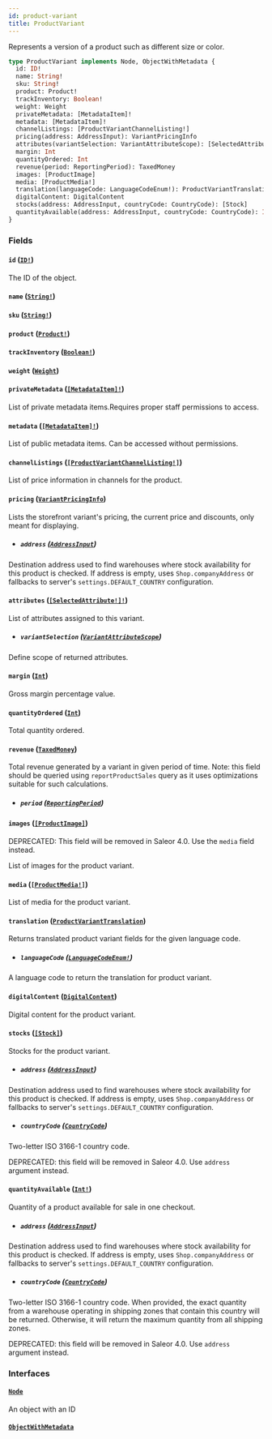 ```yaml
---
id: product-variant
title: ProductVariant
---
```


Represents a version of a product such as different size or color.

```graphql
type ProductVariant implements Node, ObjectWithMetadata {
  id: ID!
  name: String!
  sku: String!
  product: Product!
  trackInventory: Boolean!
  weight: Weight
  privateMetadata: [MetadataItem]!
  metadata: [MetadataItem]!
  channelListings: [ProductVariantChannelListing!]
  pricing(address: AddressInput): VariantPricingInfo
  attributes(variantSelection: VariantAttributeScope): [SelectedAttribute!]!
  margin: Int
  quantityOrdered: Int
  revenue(period: ReportingPeriod): TaxedMoney
  images: [ProductImage]
  media: [ProductMedia!]
  translation(languageCode: LanguageCodeEnum!): ProductVariantTranslation
  digitalContent: DigitalContent
  stocks(address: AddressInput, countryCode: CountryCode): [Stock]
  quantityAvailable(address: AddressInput, countryCode: CountryCode): Int!
}
```

### Fields

#### `id` ([`ID!`](/developer/api-reference/scalars/id))

The ID of the object.

#### `name` ([`String!`](/developer/api-reference/scalars/string))

#### `sku` ([`String!`](/developer/api-reference/scalars/string))

#### `product` ([`Product!`](/developer/api-reference/objects/product))

#### `trackInventory` ([`Boolean!`](/developer/api-reference/scalars/boolean))

#### `weight` ([`Weight`](/developer/api-reference/objects/weight))

#### `privateMetadata` ([`[MetadataItem]!`](/developer/api-reference/objects/metadata-item))

List of private metadata items.Requires proper staff permissions to access.

#### `metadata` ([`[MetadataItem]!`](/developer/api-reference/objects/metadata-item))

List of public metadata items. Can be accessed without permissions.

#### `channelListings` ([`[ProductVariantChannelListing!]`](/developer/api-reference/objects/product-variant-channel-listing))

List of price information in channels for the product.

#### `pricing` ([`VariantPricingInfo`](/developer/api-reference/objects/variant-pricing-info))

Lists the storefront variant's pricing, the current price and discounts, only meant for displaying.

- ##### `address` ([`AddressInput`](/developer/api-reference/inputs/address-input))

Destination address used to find warehouses where stock availability for this product is checked. If address is empty, uses `Shop.companyAddress` or fallbacks to server's `settings.DEFAULT_COUNTRY` configuration.

#### `attributes` ([`[SelectedAttribute!]!`](/developer/api-reference/objects/selected-attribute))

List of attributes assigned to this variant.

- ##### `variantSelection` ([`VariantAttributeScope`](/developer/api-reference/enums/variant-attribute-scope))

Define scope of returned attributes.

#### `margin` ([`Int`](/developer/api-reference/scalars/int))

Gross margin percentage value.

#### `quantityOrdered` ([`Int`](/developer/api-reference/scalars/int))

Total quantity ordered.

#### `revenue` ([`TaxedMoney`](/developer/api-reference/objects/taxed-money))

Total revenue generated by a variant in given period of time. Note: this field should be queried using `reportProductSales` query as it uses optimizations suitable for such calculations.

- ##### `period` ([`ReportingPeriod`](/developer/api-reference/enums/reporting-period))

#### `images` ([`[ProductImage]`](/developer/api-reference/objects/product-image))

<span class="badge badge--warning">DEPRECATED: This field will be removed in Saleor 4.0. Use the `media` field instead.</span>

List of images for the product variant.

#### `media` ([`[ProductMedia!]`](/developer/api-reference/objects/product-media))

List of media for the product variant.

#### `translation` ([`ProductVariantTranslation`](/developer/api-reference/objects/product-variant-translation))

Returns translated product variant fields for the given language code.

- ##### `languageCode` ([`LanguageCodeEnum!`](/developer/api-reference/enums/language-code-enum))

A language code to return the translation for product variant.

#### `digitalContent` ([`DigitalContent`](/developer/api-reference/objects/digital-content))

Digital content for the product variant.

#### `stocks` ([`[Stock]`](/developer/api-reference/objects/stock))

Stocks for the product variant.

- ##### `address` ([`AddressInput`](/developer/api-reference/inputs/address-input))

Destination address used to find warehouses where stock availability for this product is checked. If address is empty, uses `Shop.companyAddress` or fallbacks to server's `settings.DEFAULT_COUNTRY` configuration.

- ##### `countryCode` ([`CountryCode`](/developer/api-reference/enums/country-code))

Two-letter ISO 3166-1 country code.

DEPRECATED: this field will be removed in Saleor 4.0. Use `address` argument instead.

#### `quantityAvailable` ([`Int!`](/developer/api-reference/scalars/int))

Quantity of a product available for sale in one checkout.

- ##### `address` ([`AddressInput`](/developer/api-reference/inputs/address-input))

Destination address used to find warehouses where stock availability for this product is checked. If address is empty, uses `Shop.companyAddress` or fallbacks to server's `settings.DEFAULT_COUNTRY` configuration.

- ##### `countryCode` ([`CountryCode`](/developer/api-reference/enums/country-code))

Two-letter ISO 3166-1 country code. When provided, the exact quantity from a warehouse operating in shipping zones that contain this country will be returned. Otherwise, it will return the maximum quantity from all shipping zones.

DEPRECATED: this field will be removed in Saleor 4.0. Use `address` argument instead.

### Interfaces

#### [`Node`](/developer/api-reference/interfaces/node)

An object with an ID

#### [`ObjectWithMetadata`](/developer/api-reference/interfaces/object-with-metadata)

